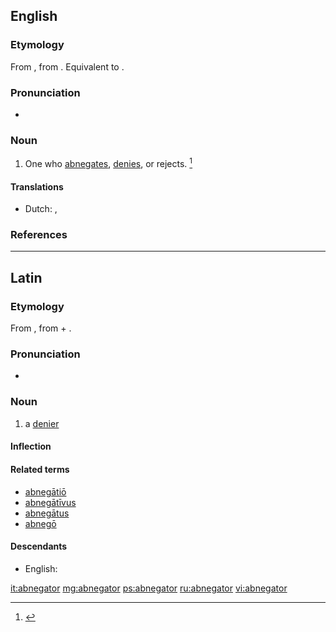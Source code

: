 ==English==

===Etymology===
From {{etyl|LL.|en}}, from {{etyl|la|en}} {{term|abnegatus|lang=la}}. Equivalent to {{suffix|abnegate|or|lang=en}}.

===Pronunciation===
* {{a|US}} {{IPA|/ˈæb.nɪˌɡɘɪ.tɚ/|/ˈæb.niˌɡɘɪ.tɚ/|lang=en}}

===Noun===
{{en-noun}}

# {{context|rare|lang=en}} One who [[abnegates]], [[denies]], or rejects. {{defdate|From Mid 17<sup>th</sup> century.}}<ref>{{R:SOED5|page=6}}</ref>

====Translations====
{{trans-top}}
* Dutch: {{t|nl|verloochenaar|m}}, {{t+|nl|verwerper|m}}
{{trans-bottom}}

===References===
<references/>

----

==Latin==

===Etymology===
From {{m|la|abnegō||refuse, deny, decline}}, from {{term|ab||from, away from|lang=la}} + {{m|la|negō||deny; refuse, say no}}.

===Pronunciation===
* {{la-pronunc|abnegātor}}

===Noun===
{{la-noun|abnegātor|abnegatoris|abnegātōris|m|third}}

# a [[denier]]

====Inflection====
{{la-decl-3rd|abnegātor|abnegātōr}}

====Related terms====
* [[abnegatio|abnegātiō]]
* [[abnegativus|abnegātīvus]]
* [[abnegatus|abnegātus]]
* [[abnego|abnegō]]

====Descendants====
* English: {{l|en|abnegator}}

[[it:abnegator]]
[[mg:abnegator]]
[[ps:abnegator]]
[[ru:abnegator]]
[[vi:abnegator]]